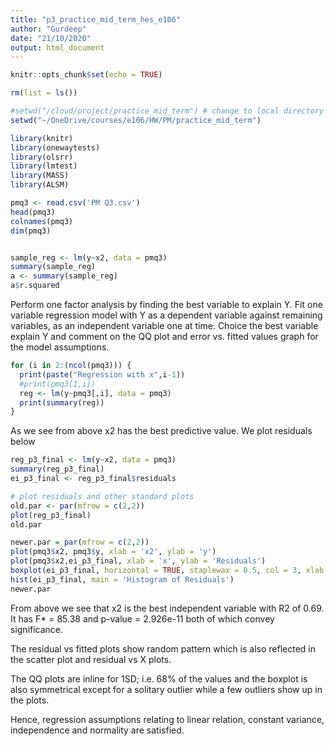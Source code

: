 ```yaml
---
title: "p3_practice_mid_term_hes_e106"
author: "Gurdeep"
date: "21/10/2020"
output: html_document
---
```


```r
knitr::opts_chunk$set(echo = TRUE)
```


```r
rm(list = ls())

#setwd("/cloud/project/practice_mid_term") # change to local directory before running
setwd("~/OneDrive/courses/e106/HW/PM/practice_mid_term")

library(knitr)
library(onewaytests)
library(olsrr)
library(lmtest)
library(MASS)
library(ALSM)

pmq3 <- read.csv('PM Q3.csv')
head(pmq3)
colnames(pmq3)
dim(pmq3)


sample_reg <- lm(y~x2, data = pmq3)
summary(sample_reg)
a <- summary(sample_reg)
a$r.squared
```

Perform one factor analysis by finding the best variable to explain Y. Fit one variable regression model with Y as a dependent variable against remaining variables, as an independent variable one at time. Choice the best variable explain Y and comment on the QQ plot and error vs. fitted values graph for the model assumptions.

```r
for (i in 2:(ncol(pmq3))) {
  print(paste("Regression with x",i-1))
  #print(pmq3[1,i])
  reg <- lm(y~pmq3[,i], data = pmq3)
  print(summary(reg))
}
```

As we see from above x2 has the best predictive value. We plot residuals below

```r
reg_p3_final <- lm(y~x2, data = pmq3)
summary(reg_p3_final)
ei_p3_final <- reg_p3_final$residuals

# plot residuals and other standard plots
old.par <- par(mfrow = c(2,2))
plot(reg_p3_final)
old.par

newer.par = par(mfrow = c(2,2))
plot(pmq3$x2, pmq3$y, xlab = 'x2', ylab = 'y')
plot(pmq3$x2,ei_p3_final, xlab = 'x', ylab = 'Residuals')
boxplot(ei_p3_final, horizontal = TRUE, staplewax = 0.5, col = 3, xlab = 'Residual')
hist(ei_p3_final, main = 'Histogram of Residuals')
newer.par
```

From above we see that x2 is the best independent variable with R2 of 0.69. It has F* = 85.38 and p-value = 2.926e-11 both of which convey significance. 

The residual vs fitted plots show random pattern which is also reflected in the scatter plot and residual vs X plots.

The QQ plots are inline for 1SD; i.e. 68% of the values and the boxplot is also symmetrical except for a solitary outlier while a few outliers show up in the plots. 

Hence, regression assumptions relating to linear relation, constant variance, independence and normality are satisfied.
